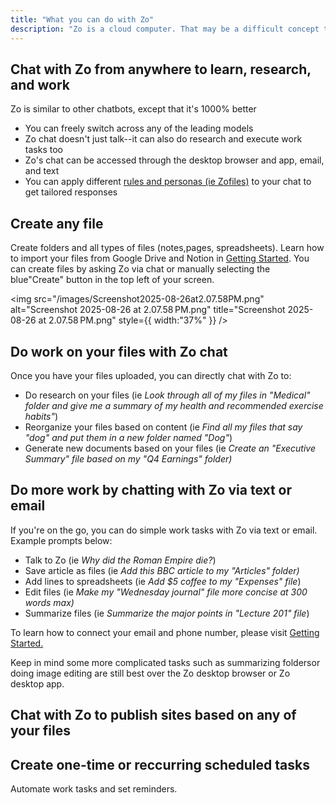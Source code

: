 ```yaml
---
title: "What you can do with Zo"
description: "Zo is a cloud computer. That may be a difficult concept to grasp, so we've explained cool ways anyone can use Zo below."
---
```


## Chat with Zo from anywhere to learn, research, and work

Zo is similar to other chatbots, except that it's 1000% better

- You can freely switch across any of the leading models
- Zo chat doesn't just talk--it can also do research and execute work tasks too
- Zo's chat can be accessed through the desktop browser and app, email, and text
- You can apply different [rules and personas (ie Zofiles)](https://docs.zocomputer.com/getting-started#your-ai) to your chat to get tailored responses

## Create any file

Create folders and all types of files (notes,pages, spreadsheets). Learn how to import your files from Google Drive and Notion in [Getting Started](https://docs.zocomputer.com/getting-started#integrations). You can create files by asking Zo via chat or manually selecting the blue"Create" button in the top left of your screen.

<img
  src="/images/Screenshot2025-08-26at2.07.58PM.png"
  alt="Screenshot 2025-08-26 at 2.07.58 PM.png"
  title="Screenshot 2025-08-26 at 2.07.58 PM.png"
  style={{ width:"37%" }}
/>

## Do work on your files with Zo chat

Once you have your files uploaded, you can directly chat with Zo to:

- Do research on your files (ie _Look through all of my files in "Medical" folder and give me a summary of my health and recommended exercise habits"_)
- Reorganize your files based on content (ie _Find all my files that say "dog" and put them in a new folder named "Dog"_)
- Generate new documents based on your files (ie _Create an "Executive Summary" file based on my "Q4 Earnings" folder)_

## Do more work by chatting with Zo via text or email

If you're on the go, you can do simple work tasks with Zo via text or email. Example prompts below:

- Talk to Zo (ie _Why did the Roman Empire die?_)
- Save article as files (ie _Add this BBC article to my "Articles" folder)_
- Add lines to spreadsheets (ie _Add \$5 coffee to my "Expenses" file_)
- Edit files (ie _Make my "Wednesday journal" file more concise at 300 words max)_
- Summarize files (ie _Summarize the major points in "Lecture 201" file_)

To learn how to connect your email and phone number, please visit [Getting Started.](https://docs.zocomputer.com/getting-started#integrations)

Keep in mind some more complicated tasks such as summarizing foldersor doing image editing are still best over the Zo desktop browser or Zo desktop app.

## Chat with Zo to publish sites based on any of your files

## Create one-time or reccurring scheduled tasks

Automate work tasks and set reminders.